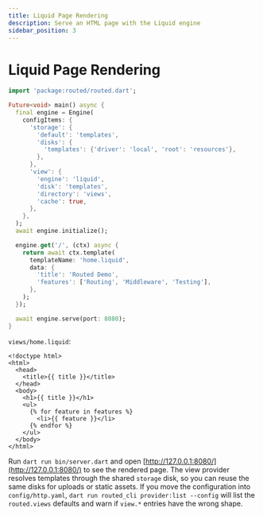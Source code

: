 ```yaml
---
title: Liquid Page Rendering
description: Serve an HTML page with the Liquid engine
sidebar_position: 3
---
```


# Liquid Page Rendering

```dart
import 'package:routed/routed.dart';

Future<void> main() async {
  final engine = Engine(
    configItems: {
      'storage': {
        'default': 'templates',
        'disks': {
          'templates': {'driver': 'local', 'root': 'resources'},
        },
      },
      'view': {
        'engine': 'liquid',
        'disk': 'templates',
        'directory': 'views',
        'cache': true,
      },
    },
  );
  await engine.initialize();

  engine.get('/', (ctx) async {
    return await ctx.template(
      templateName: 'home.liquid',
      data: {
        'title': 'Routed Demo',
        'features': ['Routing', 'Middleware', 'Testing'],
      },
    );
  });

  await engine.serve(port: 8080);
}
```

`views/home.liquid`:

```liquid
<!doctype html>
<html>
  <head>
    <title>{{ title }}</title>
  </head>
  <body>
    <h1>{{ title }}</h1>
    <ul>
      {% for feature in features %}
        <li>{{ feature }}</li>
      {% endfor %}
    </ul>
  </body>
</html>
```

Run `dart run bin/server.dart` and open [http://127.0.0.1:8080/](http://127.0.0.1:8080/) to see the rendered page. The view provider resolves templates through the shared `storage` disk, so you can reuse the same disks for uploads or static assets. If you move the configuration into `config/http.yaml`, `dart run routed_cli provider:list --config` will list the `routed.views` defaults and warn if `view.*` entries have the wrong shape.
